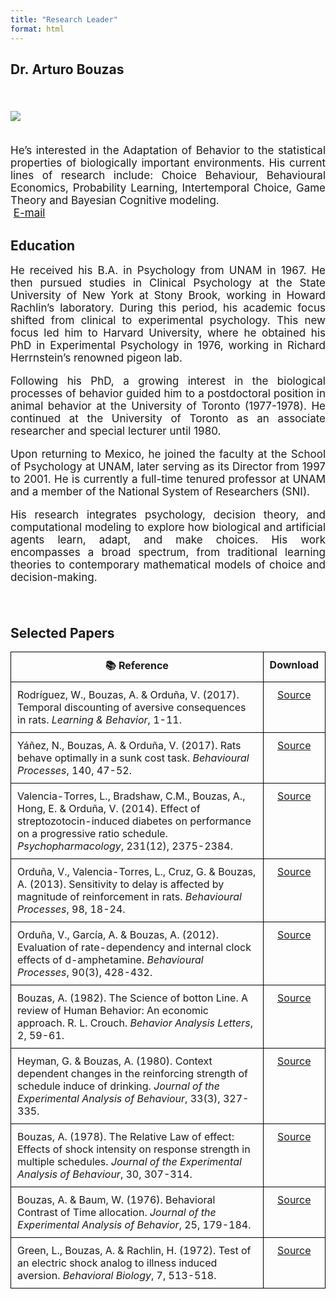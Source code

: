 ```yaml
---
title: "Research Leader"
format: html
---
```


## Dr. Arturo Bouzas

<br>




::: {layout="[30,100]" .profile-header}


<div class="img a">![](\img\arturophotos\Arturo.png){.profile-pic}
</div class="img a">


<br> 
He's interested in the Adaptation of Behavior to the statistical properties of biologically important environments. His current lines of research include: Choice Behaviour, Behavioural Economics, Probability Learning, Intertemporal Choice, Game Theory and Bayesian Cognitive modeling. <br> <i class="bi bi-envelope"></i> &nbsp;[E-mail](mailto:abouzasr@gmail.com)

<style>

        p{
            font-size: 17px;
            text-align: justify;
        }
     
    </style>
:::

## Education
<p>

He received his B.A. in Psychology from UNAM in 1967. He then pursued studies in Clinical Psychology at the State University of New York at Stony Brook, working in Howard Rachlin's laboratory. During this period, his academic focus shifted from clinical to experimental psychology. This new focus led him to Harvard University, where he obtained his PhD in Experimental Psychology in 1976, working in Richard Herrnstein's renowned pigeon lab.

Following his PhD, a growing interest in the biological processes of behavior guided him to a postdoctoral position in animal behavior at the University of Toronto (1977-1978). He continued at the University of Toronto as an associate researcher and special lecturer until 1980.

Upon returning to Mexico, he joined the faculty at the School of Psychology at UNAM, later serving as its Director from 1997 to 2001. He is currently a full-time tenured professor at UNAM and a member of the National System of Researchers (SNI).

His research integrates psychology, decision theory, and computational modeling to explore how biological and artificial agents learn, adapt, and make choices. His work encompasses a broad spectrum, from traditional learning theories to contemporary mathematical models of choice and decision-making.

</p>

<br>

## Selected Papers

<style>
    table {
        width: 100%;
        border-collapse: collapse;
    }
    th, td {
        border: 1px solid black;
        padding: 10px;
        text-align: left;
        vertical-align: top;
    }
    th {
        text-align: center;
    }
    td:first-child {
        width: 85%;
    }
    td:last-child {
        text-align: center;
        width: 15%;
    }
</style>

<table>
    <tr>
        <th>📚 Reference</th>
        <th>Download</th>
    </tr>
    <tr>
        <td>Rodríguez, W., Bouzas, A. & Orduña, V. (2017). Temporal discounting of aversive consequences in rats. <i>Learning & Behavior</i>, 1-11.</td>
        <td><a href="https://link.springer.com/article/10.3758/s13420-017-0279-9">Source</a></td>
    </tr>
    <tr>
        <td>Yáñez, N., Bouzas, A. & Orduña, V. (2017). Rats behave optimally in a sunk cost task. <i>Behavioural Processes</i>, 140, 47-52.</td>
        <td><a href="https://www.sciencedirect.com/science/article/pii/S0376635716304132?via%3Dihub">Source</a></td>
    </tr>
    <tr>
        <td>Valencia-Torres, L., Bradshaw, C.M., Bouzas, A., Hong, E. & Orduña, V. (2014). Effect of streptozotocin-induced diabetes on performance on a progressive ratio schedule. <i>Psychopharmacology</i>, 231(12), 2375-2384.</td>
        <td><a href="https://link.springer.com/article/10.1007/s00213-013-3401-5">Source</a></td>
    </tr>
    <tr>
        <td>Orduña, V., Valencia-Torres, L., Cruz, G. & Bouzas, A. (2013). Sensitivity to delay is affected by magnitude of reinforcement in rats. <i>Behavioural Processes</i>, 98, 18-24.</td>
        <td><a href="https://www.sciencedirect.com/science/article/pii/S0376635713000867?via%3Dihub">Source</a></td>
    </tr>
    <tr>
        <td>Orduña, V., García, A. & Bouzas, A. (2012). Evaluation of rate-dependency and internal clock effects of d-amphetamine. <i>Behavioural Processes</i>, 90(3), 428-432.</td>
        <td><a href="https://www.sciencedirect.com/science/article/pii/S0376635712000939?via%3Dihub">Source</a></td>
    </tr>
    <tr>
        <td>Bouzas, A. (1982). The Science of botton Line. A review of Human Behavior: An economic approach. R. L. Crouch. <i>Behavior Analysis Letters</i>, 2, 59-61.</td>
        <td><a href="">Source</a></td>
    </tr>
    <tr>
        <td>Heyman, G. & Bouzas, A. (1980). Context dependent changes in the reinforcing strength of schedule induce of drinking. <i>Journal of the Experimental Analysis of Behaviour</i>, 33(3), 327-335.</td>
        <td><a href="https://onlinelibrary.wiley.com/doi/abs/10.1901/jeab.1980.33-327">Source</a></td>
    </tr>
    <tr>
        <td>Bouzas, A. (1978). The Relative Law of effect: Effects of shock intensity on response strength in multiple schedules. <i>Journal of the Experimental Analysis of Behaviour</i>, 30, 307-314.</td>
        <td><a href="https://onlinelibrary.wiley.com/doi/abs/10.1901/jeab.1978.30-307">Source</a></td>
    </tr>
    <tr>
        <td>Bouzas, A. & Baum, W. (1976). Behavioral Contrast of Time allocation. <i>Journal of the Experimental Analysis of Behavior</i>, 25, 179-184.</td>
        <td><a href="https://onlinelibrary.wiley.com/doi/abs/10.1901/jeab.1976.25-179">Source</a></td>
    </tr>
    <tr>
        <td>Green, L., Bouzas, A. & Rachlin, H. (1972). Test of an electric shock analog to illness induced aversion. <i>Behavioral Biology</i>, 7, 513-518.</td>
        <td><a href="https://www.sciencedirect.com/science/article/pii/S009167737280213X?via%3Dihub">Source</a></td>
    </tr>
</table>